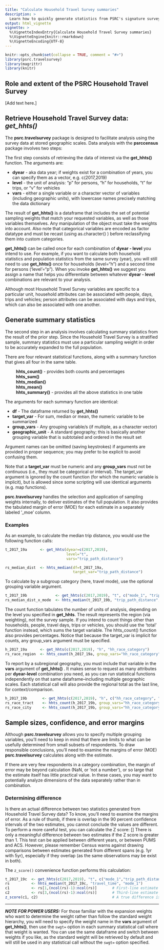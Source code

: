 ```yaml
---
title: "Calculate Household Travel Survey summaries"
description: >
  Learn how to quickly generate statistics from PSRC's signature survey
output: html_vignette
vignette: >
  %\VignetteIndexEntry{Calculate Household Travel Survey summaries}
  %\VignetteEngine{knitr::rmarkdown}
  %\VignetteEncoding{UTF-8}
---
```


```r
knitr::opts_chunk$set(collapse = TRUE, comment = "#>")
library(psrc.travelsurvey)
library(magrittr)
library(knitr)
```

## Role and extent of the PSRC Household Travel Survey

[Add text here.]


## Retrieve Household Travel Survey data: *get_hhts()*

The **psrc.travelsurvey** package is designed to facilitate analysis using the survey data at stored geographic scales. Data analysis with the **psrccensus** package involves two steps:

The first step consists of retrieving the data of interest via the **get_hhts()** function. The arguments are:

  * **dyear** - aka data year; if weights exist for a combination of years, you can specify them as a vector, e.g. c(2017,2019)
  * **level** - the unit of analysis: "p" for persons, "h" for households, "t" for trips, or "v" for vehicles
  * **vars**  - either a single variable or a character vector of variables (including geographic units), with lowercase names precisely matching the data dictionary

The result of **get_hhts()** is a dataframe that includes the set of potential sampling weights that match your requested variables, as well as those variables themselves. Any manipulation of the object must take the weights into account. Also note that categorical variables are encoded as factor datatype and must be recast (using as.character() ) before reclassifying them into custom categories. 
  
**get_hhts()** can be called once for each combination of **dyear - level** you intend to use. For example, if you want to calculate both household statistics and population statistics from the same survey (year), you will still need to use **get_hhts()** once for households (level="h") and a second time for persons ('level'="p"). When you invoke **get_hhts()** we suggest you assign a name that helps you differentiate between whatever **dyear - level** combinations are relevant to your analysis.

Although most Household Travel Survey variables are specific to a particular unit, household attributes can be associated with people, days, trips and vehicles; person attributes can be associated with days and trips, which can also be associated with one another. 

## Generate summary statistics

The second step in an analysis involves calculating summary statistics from the result of the prior step. Since the Household Travel Survey is a stratified sample, summary statistics must use a particular sampling weight in order to be accurately expanded to the full population.

There are four relevant statistical functions, along with a summary function that gives all four in the same table. 

|          **hhts_count()** - provides both counts and percentages 
|          **hhts_sum()** 
|          **hhts_median()**  
|          **hhts_mean()**
|          **hhts_summary()** - provides all the above statistics in one table

The arguments for each summary function are identical:

  * **df**              - The dataframe returned by **get_hhts()**
  * **target_var**      - For sum, median or mean, the numeric variable to be summarized
  * **group_vars**      - Any grouping variable/s (if multiple, as a character vector)
  * **geographic_unit** - A standard geography; this is basically another grouping variable that is subtotaled and ordered in the result set

Argument names can be omitted (saving keystrokes) if arguments are provided in proper sequence; you may prefer to be explicit to avoid confusing them. 

Note that a **target_var** must be numeric and any **group_vars** must not be continuous (i.e., they must be categorical or interval). The target_var argument is ignored by the count function (for which the numeric variable is implicit), but is allowed since some scripting will use identical arguments (e.g. map functions).

**psrc.travelsurvey** handles the selection and application of sampling weights internally, to deliver estimates of the full population. It also provides the tabulated margin of error (MOE) for each estimate in a separately labeled '_moe' column. 


### Examples

As an example, to calculate the median trip distance, you would use the following function calls:
```r
t_2017_19a      <- get_hhts(dyear=c(2017,2019),
                            level="t",
                            vars="trip_path_distance")

rs_median_dist  <- hhts_median(df=t_2017_19a, 
                               target_var="trip_path_distance")
```


To calculate by a subgroup category (here, travel mode), use the optional grouping variable argument.
```r
t_2017_19b             <- get_hhts(c(2017,2019), "t", c("mode_1", "trip_path_distance"))
rs_median_dist_x_mode  <- hhts_median(t_2017_19b, "trip_path_distance", "mode_1")
```


The count function tabulates the number of units of analysis, depending on the level you specified in **get_hhts**. The result represents the region (via weighting), not the survey sample. If you intend to count things other than households, people, travel days, trips or vehicles, you should use the 'total' function instead, which sums the target variable. The hhts_count() function also provides percentages. Notice that because the target_var is implicit for counts, any group_vars argument must be specified.
```r
h_2017_19a      <- get_hhts(c(2017,2019), "h", "hh_race_category")
rs_race_region  <- hhts_count(h_2017_19a, group_vars="hh_race_category")
```


To report by a subregional geography, you must include that variable in the **vars** argument of **get_hhts()** . It makes sense to request as many attributes per **dyear-level** combination you need, as you can run statistical functions independently on that same dataframe--including multiple geographic scales. Each statistical call will also provide the regional total as the last line, for context/comparison.
```r
h_2017_19b       <- get_hhts(c(2017,2019), "h", c("hh_race_category", "final_home_tract", "home_city_name")
rs_race_tract    <- hhts_count(h_2017_19b, group_vars="hh_race_category", geographic_unit="final_home_tract")
rs_race_city     <- hhts_count(h_2017_19b, group_vars="hh_race_category", geographic_unit="home_city_name")
```


## Sample sizes, confidence, and error margins

Although **psrc.travelsurvey** allows you to specify multiple grouping variables, you'll need to keep in mind that there are limits to what can be usefully determined from small subsets of respondents. To draw responsible conclusions, you'll need to examine the margins of error (MOE) **psrc.travelsurvey** calculates along with the estimate.

If there are very few respondents in a category combination, the margin of error may be beyond calculation (NaN, or 'not a number'), or so large that the estimate itself has little practical value. In these cases, you may want to potentially analyze dimensions of the data separately rather than in combination.

### Determining difference
Is there an actual difference between two statistics generated from Household Travel Survey data? To know, you'll need to examine the margins of error. As a rule of thumb, if there is overlap in the 90 percent confidence intervals of the two estimates, you cannot conclude the values are different. To perform a more careful test, you can calculate the Z score:
\[\frac{|Est_{1} - Est_{2}|}{\sqrt{MOE_{est1}^2 + MOE_{est2}^2}}\]
There is only a meaningful difference between two estimates if the Z score is greater than 1. This test can be applied between different years, or between PUMS and ACS. However, please remember Census warns against drawing comparisons between estimates generated from different spans (e.g. 1yr with 5yr), especially if they overlap (as the same observations may be exist in both).

The `z_score()` convenience function performs this calculation:
```r
t_2017_19c  <- get_hhts(c(2017,2019), "t", c("mode_1","trip_path_distance","travel_time")
rs          <- hhts_median(t_2017_19c, "travel_time", "mode_1")
c1          <- rs[1,(ncol(rs)-1):ncol(rs)]       # First-line estimate and its MOE (as numeric vector)
c2          <- rs[3,(ncol(rs)-1):ncol(rs)]       # Third-line estimate and its MOE (as numeric vector)
z_score(c1, c2)                                  # A true difference is indicated by score > 1

```

***
**_NOTE FOR POWER USERS:_**
For those familiar with the expansion weights who want to determine the weight rather than follow the standard weight hierarchy, you will need to specify the weight name in the **vars** argument of **get_hhts()**, then use the `swgt=` option in each summary statistical call where that weight is wanted. You can use the same dataframe and switch between weights if you like, as the standard weight will be retrieved by default and will still be used in any statistical call without the `swgt=` option specified.
